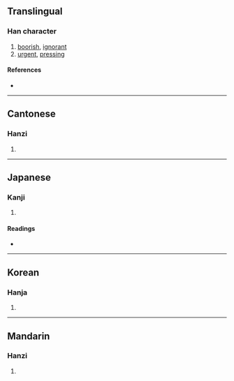 {{character info/new}}
==Translingual==

===Han character===
{{Han char|rn=9|rad=人|as=08|sn=10|four=23211|canj=OJCM|ids=⿰亻空}}

# [[boorish]], [[ignorant]]
# [[urgent]], [[pressing]]

====References====
* {{Han ref|kx=0108.160|dkj=00787|dj=0231.060|hdz=10184.050|uh=5025|ud=20517|bh=ADC3|bd=44483}}

----

==Cantonese==

===Hanzi===
{{yue-hanzi|jyut=|y=hung1, hung2}}

# {{defn|lang=yue|sort=人08}}

----

==Japanese==

===Kanji===
{{ja-kanji|grade=|rs=人08}}

# {{defn|lang=ja|sort=人08}}

====Readings====
* {{ja-readings|on=[[こう]] (kō)|kun=[[ぬかる]] (nukaru)}}

----

==Korean==

===Hanja===
{{ko-hanja|hangeul=공|rv=gong|mr=kong}}

# {{defn|lang=ko|sort=人08}}

----

==Mandarin==

===Hanzi===
{{cmn-hanzi|pin=[[kōng]] ([[kong1]])|wg=k'ung<sup>1</sup>}}

# {{defn|lang=cmn|sort=人08}}